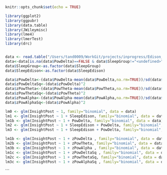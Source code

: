 ```r
knitr::opts_chunk$set(echo = TRUE)
```


```r
library(ggplot2)
library(ggpubr)
library(data.table)
library(JWileymisc)
library(lme4)
library(lmerTest)
library(drc)


data <- read.table("/Users/tand0009/WorkGit/projects/inprogress/Edison_scripts/TF/../Edison_Tables/Edison_Table_Pow_vFigure.csv", header = TRUE, sep = ",", stringsAsFactors = FALSE)
data<-data[is.na(data$PowDelta)==FALSE & data$SleepGroup!="<undefined>",]
data$SleepGroup<-as.factor(data$SleepGroup)
data$SleepEdison<-as.factor(data$SleepEdison)

data$zPowDelta<-(data$PowDelta-mean(data$PowDelta,na.rm=TRUE))/sd(data$PowDelta,na.rm=TRUE)
data$zPowDeltaSq<-(data$zPowDelta)^2
data$zPowTheta<-(data$PowTheta-mean(data$PowTheta,na.rm=TRUE))/sd(data$PowTheta,na.rm=TRUE)
data$zPowThetaSq<-(data$zPowTheta)^2
data$zPowAlpha<-(data$PowAlpha-mean(data$PowAlpha,na.rm=TRUE))/sd(data$PowAlpha,na.rm=TRUE)
data$zPowAlphaSq<-(data$zPowAlpha)^2

lm0 <- glm(InsightPost ~ 1, family="binomial", data = data)
lm1 <- glm(InsightPost ~ 1 + SleepEdison, family="binomial", data = data)
lm1b <- glm(InsightPost ~ 1 + PowDelta, family="binomial", data = data)
lm2 <- glm(InsightPost ~ 1 + SleepEdison + PowDelta, family="binomial", data = data)
lm3 <- glm(InsightPost ~ 1 + SleepEdison + PowDelta, family="binomial", data = data)

lm1b <- glm(InsightPost ~ 1 + zPowDelta , family="binomial", data = data)
lm2b <- glm(InsightPost ~ 1 + zPowTheta, family="binomial", data = data)
lm3b <- glm(InsightPost ~ 1 + zPowAlpha , family="binomial", data = data)
lm1c <- glm(InsightPost ~ 1 + zPowDeltaSq , family="binomial", data = data)
lm2c <- glm(InsightPost ~ 1 + zPowThetaSq, family="binomial", data = data)
lm3c <- glm(InsightPost ~ 1 + zPowAlphaSq , family="binomial", data = data)


```

```